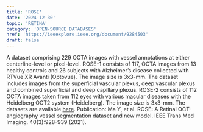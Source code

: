 ```yaml
---
title: 'ROSE'
date: '2024-12-30'
topic: 'RETINA'
category: 'OPEN-SOURCE DATABASES'
href: 'https://ieeexplore.ieee.org/document/9284503'
draft: false
---
```


A dataset comprising 229 OCTA images with vessel annotations at either centerline-level or pixel-level.
ROSE-1 consists of 117, OCTA images from 13 healthy controls and 26 subjects with Alzheimer’s disease collected with RTVue XR Avanti (Optovue).
The image size is 3x3-mm. The dataset includes images from the superficial vascular plexus, deep vascular plexus and combined superficial and deep capillary plexus.
ROSE-2 consists of 112 OCTA images taken from 112 eyes with various macular diseases with the Heidelberg OCT2 system (Heidelberg).
The image size is 3x3-mm. The datasets are available <a className="text-primary-400 underline" href="https://imed.nimte.ac.cn/dataofrose.html">here</a>.
<a className="font-bold">Publication</a>: Ma Y, et al. ROSE: A Retinal OCT-angiography vessel segmentation dataset and new model. IEEE Trans Med Imaging. 40(3):928-939 (2021).
